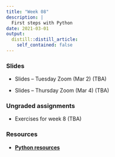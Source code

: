 ```yaml
---
title: "Week 08"
description: |
  First steps with Python
date: 2021-03-01
output:
  distill::distill_article:
    self_contained: false
---
```


### Slides

- Slides -- Tuesday Zoom (Mar 2) (TBA)

- Slides -- Thursday Zoom (Mar 4) (TBA)

### Ungraded assignments

- Exercises for week 8 (TBA)

### Resources

- **[Python resources](../../w08_python-resources.html)**
